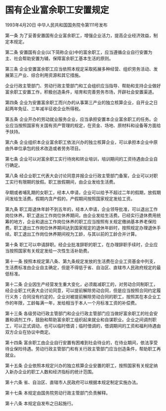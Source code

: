# 国有企业富余职工安置规定

1993年4月20日 中华人民共和国国务院令第111号发布　

  

第一条 为了妥善安置国有企业富余职工，增强企业活力，提高企业经济效益，制定本规定。

第二条 安置国有企业(以下简称企业)中的富余职工，应当遵循企业自行安置为主、社会帮助安置为辅，保障富余职工基本生活的原则。

第三条 企业安置富余职工应当依照本规定采取拓展多种经营、组织劳务活动、发展第三产业、综合利用资源和其它措施。

企业行政主管部门、劳动行政主管部门和工会组织应当指导、帮助和支持企业做好富余职工安置工作，积极创造条件，培育和完善劳务市场，开辟社会安置渠道。

第四条 企业为安置富余职工而兴办的从事第三产业的独立核算企业，自开业之日起两年免征、三年减半征收企业所得税。

第五条 企业开办的劳动就业服务企业，应当承担安置本企业富余职工的任务。企业应当按照国家有关国有资产管理的规定，在资金、场地、原材料和设备等方面给予扶持。

第六条 企业组织本企业富余职工依法兴办的独立核算企业，可以承担本企业中原由外单位承包的技术改造或者劳务项目。

第七条 企业可以对富余职工实行待岗和转业培训，培训期间的工资待遇由企业自行确定。

第八条 经企业职工代表大会讨论同意并报企业行政主管部门备案，企业可以对职工实行有限期的放假。职工放假期间，由企业发给生活费。

孕期或者哺乳期的女职工，经本人申请，企业可以给予不超过二年的假期，放假期间发给生活费。假期内含产假的，产假期间按照国家规定发给工资。

第九条 职工距退休年龄不到五年的，经本人申请，企业领导批准，可以退出工作岗位休养。职工退出工作岗位休养期间，由企业发给生活费。已经实行退休费用统筹的地方，企业和退出工作岗位休养的职工应当按照有关规定缴纳基本养老保险费。职工退出工作岗位休养期间达到国家规定的退休年龄时，按照规定办理退休手续。职工退出工作岗位休养期间视为工龄，与其以前的工龄合并计算。

第十条 职工可以申请辞职。经企业批准辞职的职工，在办理辞职手续时，企业应当按照国家有关规定发给一次性生活补助费。

第十一条 按照本规定第八条、第九条规定发放的生活费在企业工资基金中列支，生活费标准由企业自主确定，但是不得低于省、自治区、直辖市人民政府规定的最低标准。

第十二条 企业因生产经营发生重大变化，必须裁减职工的，对劳动合同制职工，经企业职工代表大会讨论同意，可以提前解除劳动合同，但是应当按照合同约定履行义务；合同没有约定的，企业对被提前解除劳动合同的职工，按照其在本企业工作的年限，工龄每满一年，发给相当于本人一个月标准工资的补偿费。

第十三条 各级劳动行政主管部门和企业行政主管部门应当做好富余职工的社会安置和调剂工作，鼓励和帮助富余职工组织起来就业和自谋职业。企业之间调剂职工，可以正式调动，也可以临时借调；临时借调的，借调期间的工资和福利待遇由双方企业在协议中商定。

第十四条 富余职工由企业自行安置有困难到社会待业的，在待业期间，依法享受待业保险待遇。劳动行政主管部门和有关行政主管部门应当创造条件，帮助职工再就业。

第十五条 企业依照本规定兴办的独立核算企业安置的职工，按照国家有关规定纳入新办企业的职工人数和经济指标的统计范围。

第十六条 省、自治区、直辖市人民政府可以根据本规定制定实施办法。

第十七条 本规定由国务院劳动行政主管部门负责解释。

第十八条 本规定自发布之日起施行。